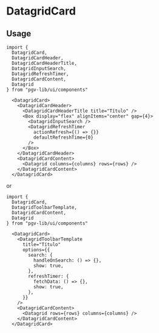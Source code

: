 

<Meta title="Components/Surfaces/DatagridCard/Docs" />

# DatagridCard

## Usage

```tsx
import { 
  DatagridCard, 
  DatagridCardHeader, 
  DatagridCardHeaderTitle, 
  DatagridInputSearch, 
  DatagridRefreshTimer, 
  DatagridCardContent, 
  Datagrid
} from "pgv-lib/ui/components"

  <DatagridCard>
    <DatagridCardHeader>
      <DatagridCardHeaderTitle title="Título" />
      <Box display="flex" alignItems="center" gap={4}>
        <DatagridInputSearch />
        <DatagridRefreshTimer 
          actionRefresh={() => {}}
          defaultRefreshTime={0}
        />
      </Box>
    </DatagridCardHeader>
    <DatagridCardContent>
      <Datagrid columns={columns} rows={rows} />
    </DatagridCardContent>
  </DatagridCard>
```
or 

```tsx
import { 
  DatagridCard, 
  DatagridToolbarTemplate,
  DatagridCardContent, 
  Datagrid
} from "pgv-lib/ui/components"

  <DatagridCard>
    <DatagridToolbarTemplate
      title="Título"
      options={{
        search: {
          handleOnSearch: () => {},
          show: true,
        },
        refreshTimer: {
          fetchData: () => {},
          show: true,
        },
      }}
    />
    <DatagridCardContent>
      <Datagrid rows={rows} columns={columns} />
    </DatagridCardContent>
  </DatagridCard>
```